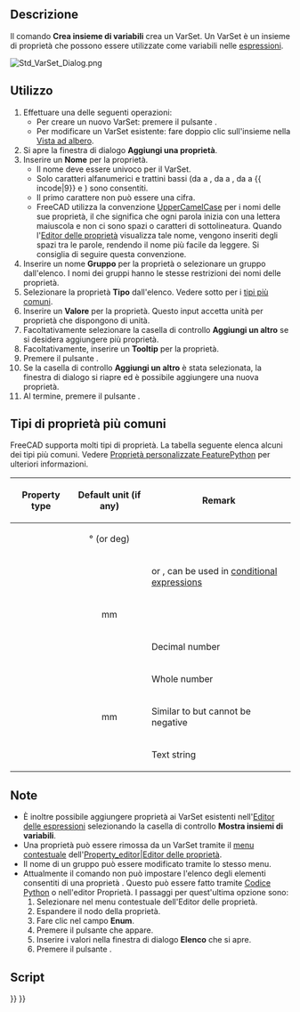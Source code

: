<languages/>

{{Docnav/it
|[[Std_LinkImportAll/it|Importa tutti i link]]
|[[Std_Expressions/it|Espressioni]]
|[[Std_Base/it|Std Base]]
|IconL=Std_LinkImportAll.svg
|IconR=
|IconC=Freecad.svg
}}

{{GuiCommand/it
|Name=Std VarSet
|Name=Std Crea insieme di variabili
|Workbenches=Tutti
|Version=1.0
|SeeAlso=[[Spreadsheet_Workbench/it|Spreadsheet]], [[DynamicData_Workbench/it|DynamicData]]
}}

<span id="Description"></span>
== Descrizione ==

Il comando '''Crea insieme di variabili''' crea un VarSet. Un VarSet è un insieme di proprietà che possono essere utilizzate come variabili nelle [[Expressions/it|espressioni]].

[[Image:Std_VarSet_Dialog.png]]
{{Caption|La finestra di dialogo Aggiungi una proprietà}}

<span id="Usage"></span>
== Utilizzo ==

<div class="mw-translate-fuzzy">
# Effettuare una delle seguenti operazioni:
#* Per creare un nuovo VarSet: premere il pulsante {{Button|[[Image:Std_VarSet.svg|16px]] [[Std_VarSet/it|Crea un insieme di variabili]]}}.
#* Per modificare un VarSet esistente: fare doppio clic sull'insieme nella [[Tree_view/it|Vista ad albero]].
# Si apre la finestra di dialogo '''Aggiungi una proprietà'''.
# Inserire un '''Nome''' per la proprietà.
#* Il nome deve essere univoco per il VarSet.
#* Solo caratteri alfanumerici e trattini bassi (da {{incode|A}} a {{incode|Z}}, da {{incode|a}} a {{incode|z}}, da {{incode|0}} a {{ incode|9}} e {{incode|_}}) sono consentiti.
#* Il primo carattere non può essere una cifra.
#* FreeCAD utilizza la convenzione [https://en.wikipedia.org/wiki/Camel_case UpperCamelCase] ​​per i nomi delle sue proprietà, il che significa che ogni parola inizia con una lettera maiuscola e non ci sono spazi o caratteri di sottolineatura. Quando l'[[Property_editor/it|Editor delle proprietà]] visualizza tale nome, vengono inseriti degli spazi tra le parole, rendendo il nome più facile da leggere. Si consiglia di seguire questa convenzione.
# Inserire un nome '''Gruppo''' per la proprietà o selezionare un gruppo dall'elenco. I nomi dei gruppi hanno le stesse restrizioni dei nomi delle proprietà.
# Selezionare la proprietà '''Tipo''' dall'elenco. Vedere sotto per i [[#Tipi_di_proprietà_più̠_comuni|tipi più comuni]].
# Inserire un '''Valore''' per la proprietà. Questo input accetta unità per proprietà che dispongono di unità.
# Facoltativamente selezionare la casella di controllo '''Aggiungi un altro''' se si desidera aggiungere più proprietà.
# Facoltativamente, inserire un '''Tooltip''' per la proprietà.
# Premere il pulsante {{Button|OK}}.
# Se la casella di controllo '''Aggiungi un altro''' è stata selezionata, la finestra di dialogo si riapre ed è possibile aggiungere una nuova proprietà.
# Al termine, premere il pulsante {{Button|Annulla}}.
</div>

<span id="Common_property_types"></span>
== Tipi di proprietà più comuni ==

FreeCAD supporta molti tipi di proprietà. La tabella seguente elenca alcuni dei tipi più comuni. Vedere [[FeaturePython_Custom_Properties/it|Proprietà personalizzate FeaturePython]] per ulteriori informazioni.

{| class="wikitable"
|-
! Property type !! Default unit (if any) !! Remark
|-
| {{Incode|App::PropertyAngle}} || style="text-align:center;" | ° (or deg) ||
|-
| {{Incode|App::PropertyBool}} ||  || {{TRUE}} or {{FALSE}}, can be used in [[Expressions#Conditional_expressions|conditional expressions]]
|-
| {{Incode|App::PropertyDistance}} || style="text-align:center;" | mm ||
|-
| {{Incode|App::PropertyFloat}} ||  || Decimal number
|-
| {{Incode|App::PropertyInteger}} ||  || Whole number
|-
| {{Incode|App::PropertyLength}} || style="text-align:center;" | mm || Similar to {{Incode|App::PropertyDistance}} but cannot be negative
|-
| {{Incode|App::PropertyString}} ||  || Text string
|}

<span id="Notes"></span>
== Note ==

<div class="mw-translate-fuzzy">
* È inoltre possibile aggiungere proprietà ai VarSet esistenti nell'[[Expressions/it|Editor delle espressioni]] selezionando la casella di controllo '''Mostra insiemi di variabili'''.
* Una proprietà può essere rimossa da un VarSet tramite il [[Property_editor/it#Context_menu|menu contestuale]] dell'[[Property_editor/it|Property_editor|Editor delle proprietà]].
* Il nome di un gruppo può essere modificato tramite lo stesso menu.
* Attualmente il comando  non può impostare l'elenco degli elementi consentiti di una proprietà {{Incode|App::PropertyEnumeration}}. Questo può essere fatto tramite [[FeaturePython_Custom_Properties/it#App::PropertyEnumeration|Codice Python]] o nell'editor Proprietà. I passaggi per quest'ultima opzione sono:
*# Selezionare {{MenuCommand|Mostra nascosti}} nel menu contestuale dell'Editor delle proprietà.
*# Espandere il nodo della proprietà.
*# Fare clic nel campo '''Enum'''.
*# Premere il pulsante {{Button|...}} che appare.
*# Inserire i valori nella finestra di dialogo '''Elenco''' che si apre.
*# Premere il pulsante {{Button|OK}}.
</div>

<span id="Scripting"></span>
== Script ==

{{Code|code=
import FreeCAD as App

doc = App.ActiveDocument

var_set = doc.addObject("App::VarSet", "VarSetName")
var_set.addProperty("App::PropertyInteger", "MyNumber")  # Property is added to the Base group.
var_set.MyNumber = 123
var_set.addProperty("App::PropertyString", "MyText", group="SomeGroup", doc="Some tooltip information")
var_set.MyText = "Abc"

doc.recompute()
}}


{{Docnav/it
|[[Std_LinkImportAll/it|Importa tutti i link]]
|[[Std_Expressions/it|Espressioni]]
|[[Std_Base/it|Std Base]]
|IconL=Std_LinkImportAll.svg
|IconR=
|IconC=Freecad.svg
}}

{{Std_Base_navi{{#translation:}}}}
{{Userdocnavi{{#translation:}}}}